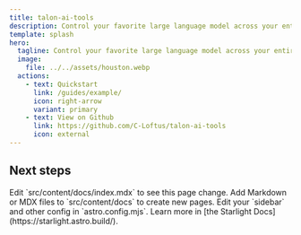 ```yaml
---
title: talon-ai-tools
description: Control your favorite large language model across your entire desktop
template: splash
hero:
  tagline: Control your favorite large language model across your entire desktop
  image:
    file: ../../assets/houston.webp
  actions:
    - text: Quickstart
      link: /guides/example/
      icon: right-arrow
      variant: primary
    - text: View on Github
      link: https://github.com/C-Loftus/talon-ai-tools
      icon: external
---
```



## Next steps

<CardGrid stagger>
	<Card title="Update content" icon="pencil">
		Edit `src/content/docs/index.mdx` to see this page change.
	</Card>
	<Card title="Add new content" icon="add-document">
		Add Markdown or MDX files to `src/content/docs` to create new pages.
	</Card>
	<Card title="Configure your site" icon="setting">
		Edit your `sidebar` and other config in `astro.config.mjs`.
	</Card>
	<Card title="Read the docs" icon="open-book">
		Learn more in [the Starlight Docs](https://starlight.astro.build/).
	</Card>
</CardGrid>
